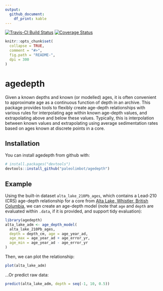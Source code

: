 ```yaml
---
output: 
  github_document:
    df_print: kable
---
```


<!-- README.md is generated from README.Rmd. Please edit that file -->

[![Travis-CI Build Status](https://travis-ci.org/paleolimbot/agedepth.svg?branch=master)](https://travis-ci.org/paleolimbot/agedepth) [![Coverage Status](https://img.shields.io/codecov/c/github/paleolimbot/agedepth/master.svg)](https://codecov.io/github/paleolimbot/agedepth?branch=master)

```r
knitr::opts_chunk$set(
  collapse = TRUE,
  comment = "#>",
  fig.path = "README-",
  dpi = 300
)
```

# agedepth

Given a known depths and known (or modelled) ages, it is often convenient to approximate age as a continuous function of depth in an archive. This package provides tools to flexibly create age-depth relationships with various rules for interpolating age within known age-depth values, and extrapolating above and below these values. Typically, this is interpolation between known values and extrapolating using average sedimentation rates based on ages known at discrete points in a core.

## Installation

You can install agedepth from github with:

```r
# install.packages("devtools")
devtools::install_github("paleolimbot/agedepth")
```

## Example

Using the built-in dataset `alta_lake_210Pb_ages`, which contains a Lead-210 (CRS) age-depth relationship for a core from [Alta Lake, Whistler, British Columbia](https://en.wikipedia.org/wiki/Alta_Lake_(British_Columbia)), we can create an age-depth model (note that `age` and `depth` are evaluated within `.data`, if it is provided, and support tidy evaluation):

```r
library(agedepth)
alta_lake_adm <- age_depth_model(
  alta_lake_210Pb_ages,
  depth = depth_cm, age = age_year_ad,
  age_max = age_year_ad + age_error_yr, 
  age_min = age_year_ad - age_error_yr
)
```

Then, we can plot the relationship:

```r
plot(alta_lake_adm)
```

...Or predict raw data:

```r
predict(alta_lake_adm, depth = seq(-1, 10, 0.5))
```
